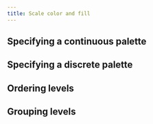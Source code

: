 ```yaml
---
title: Scale color and fill
---
```


## Specifying a continuous palette

## Specifying a discrete palette

## Ordering levels

## Grouping levels